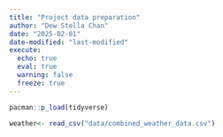 ```yaml
---
title: "Project data preparation"
author: "Dew Stella Chan"
date: "2025-02-01"
date-modified: "last-modified"
execute:
  echo: true
  eval: true
  warning: false
  freeze: true
---
```



```r
pacman::p_load(tidyverse)
```

```r
weather<- read_csv("data/combined_weather_data.csv")
```

